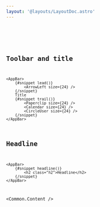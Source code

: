 ```yaml
---
layout: '@layouts/LayoutDoc.astro'
---
```




<Preview client:load>
	<Fragment slot="preview">
		<Example client:load />
	</Fragment>
	<Fragment slot="code">
		<Code code={ExampleRaw} lang="svelte" />
	</Fragment>
</Preview>

## Toolbar and title

```svelte
<AppBar>
	{#snippet lead()}
        <ArrowLeft size={24} />
	{/snippet}
    Title
	{#snippet trail()}
        <Paperclip size={24} />
        <Calendar size={24} />
        <CircleUser size={24} />
	{/snippet}
</AppBar>
```

## Headline

```svelte
<AppBar>
	{#snippet headline()}
		<h2 class="h2">Headline</h2>
	{/snippet}
</AppBar>
```

<Common.Content />
